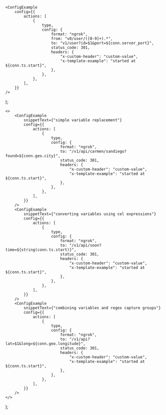 
	<ConfigExample
		config={{
			actions: [
				{
					type,
					config: {
						format: "ngrok",
						from: "v0/user/([0-9]+).*",
						to: "v1/user?id=$1&port=${conn.server_port}",
						status_code: 301,
						headers: {
							"x-custom-header": "custom-value",
							"x-template-example": "started at ${conn.ts.start}",
						},
					},
				},
			],
		}}
	/>
);

	<>
		<ConfigExample
			snippetText={"simple variable replacement"}
			config={{
				actions: [
					{
						type,
						config: {
							format: "ngrok",
							to: "/v1/api/carmen/sandiego?found=${conn.geo.city}",
							status_code: 301,
							headers: {
								"x-custom-header": "custom-value",
								"x-template-example": "started at ${conn.ts.start}",
							},
						},
					},
				],
			}}
		/>
		<ConfigExample
			snippetText={"converting variables using cel expressions"}
			config={{
				actions: [
					{
						type,
						config: {
							format: "ngrok",
							to: "/v1/api/soon?time=${string(conn.ts.start)}",
							status_code: 301,
							headers: {
								"x-custom-header": "custom-value",
								"x-template-example": "started at ${conn.ts.start}",
							},
						},
					},
				],
			}}
		/>
		<ConfigExample
			snippetText={"combining variables and regex capture groups"}
			config={{
				actions: [
					{
						type,
						config: {
							format: "ngrok",
							to: "/v1/api?lat=$1&long=${conn.geo.longitude}",
							status_code: 301,
							headers: {
								"x-custom-header": "custom-value",
								"x-template-example": "started at ${conn.ts.start}",
							},
						},
					},
				],
			}}
		/>
	</>
);

